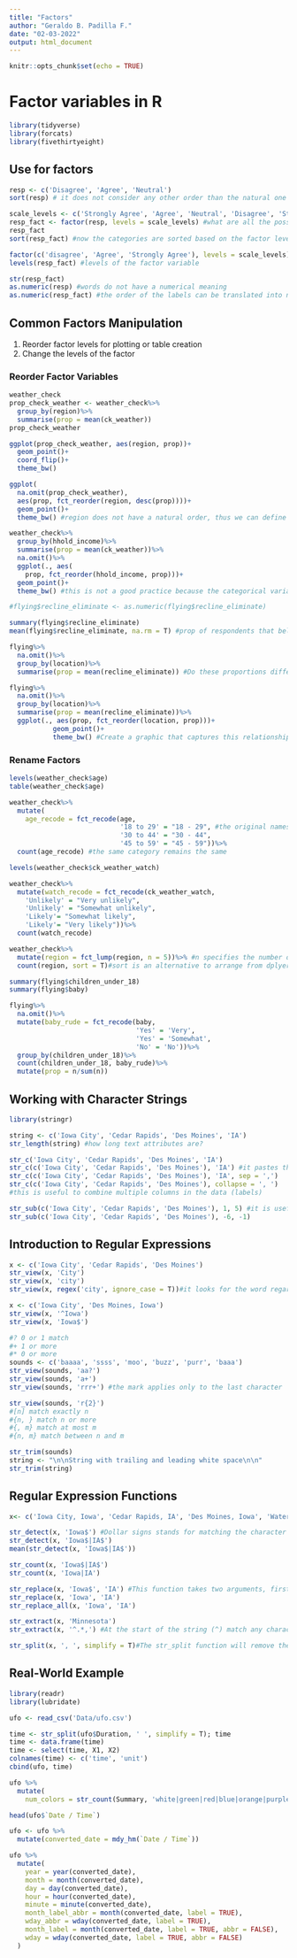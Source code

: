 ```yaml
---
title: "Factors"
author: "Geraldo B. Padilla F."
date: "02-03-2022"
output: html_document
---
```


```r
knitr::opts_chunk$set(echo = TRUE)
```

# Factor variables in R

```r
library(tidyverse)
library(forcats)
library(fivethirtyeight)
```

## Use for factors
```r
resp <- c('Disagree', 'Agree', 'Neutral')
sort(resp) # it does not consider any other order than the natural one (numbers or letters)

scale_levels <- c('Strongly Agree', 'Agree', 'Neutral', 'Disagree', 'Strongly Disagree')
resp_fact <- factor(resp, levels = scale_levels) #what are all the possibles values this variable can take?
resp_fact
sort(resp_fact) #now the categories are sorted based on the factor levels

factor(c('disagree', 'Agree', 'Strongly Agree'), levels = scale_levels)
levels(resp_fact) #levels of the factor variable

str(resp_fact)
as.numeric(resp) #words do not have a numerical meaning
as.numeric(resp_fact) #the order of the labels can be translated into numbers
```

## Common Factors Manipulation
1. Reorder factor levels for plotting or table creation
2. Change the levels of the factor

### Reorder Factor Variables
```r
weather_check
prop_check_weather <- weather_check%>%
  group_by(region)%>%
  summarise(prop = mean(ck_weather))
prop_check_weather

ggplot(prop_check_weather, aes(region, prop))+
  geom_point()+
  coord_flip()+
  theme_bw()

ggplot(
  na.omit(prop_check_weather),
  aes(prop, fct_reorder(region, desc(prop))))+
  geom_point()+
  theme_bw() #region does not have a natural order, thus we can define an order based on prop.

weather_check%>%
  group_by(hhold_income)%>%
  summarise(prop = mean(ck_weather))%>%
  na.omit()%>%
  ggplot(., aes(
    prop, fct_reorder(hhold_income, prop)))+
  geom_point()+
  theme_bw() #this is not a good practice because the categorical variable has a natural order.

#flying$recline_eliminate <- as.numeric(flying$recline_eliminate)

summary(flying$recline_eliminate)
mean(flying$recline_eliminate, na.rm = T) #prop of respondents that believe the reclining the chair while flying should be eliminated

flying%>%
  na.omit()%>%
  group_by(location)%>%
  summarise(prop = mean(recline_eliminate)) #Do these proportions differ by the location?

flying%>%
  na.omit()%>%
  group_by(location)%>%
  summarise(prop = mean(recline_eliminate))%>%
  ggplot(., aes(prop, fct_reorder(location, prop)))+
           geom_point()+
           theme_bw() #Create a graphic that captures this relationship
```

### Rename Factors

```r
levels(weather_check$age)
table(weather_check$age)

weather_check%>%
  mutate(
    age_recode = fct_recode(age,
                            '18 to 29' = "18 - 29", #the original names have to be the same
                            '30 to 44' = "30 - 44", 
                            '45 to 59' = "45 - 59"))%>%
  count(age_recode) #the same category remains the same

levels(weather_check$ck_weather_watch)

weather_check%>%
  mutate(watch_recode = fct_recode(ck_weather_watch,
    'Unlikely' = "Very unlikely",
    'Unlikely' = "Somewhat unlikely",
    'Likely'= "Somewhat likely",
    'Likely'= "Very likely"))%>%
  count(watch_recode)

weather_check%>%
  mutate(region = fct_lump(region, n = 5))%>% #n specifies the number of unique categories. The rest will be lumped into a Other category
  count(region, sort = T)#sort is an alternative to arrange from dplyer

summary(flying$children_under_18)
summary(flying$baby)

flying%>%
  na.omit()%>%
  mutate(baby_rude = fct_recode(baby, 
                                'Yes' = 'Very',
                                'Yes' = 'Somewhat',
                                'No' = 'No'))%>%
  group_by(children_under_18)%>%
  count(children_under_18, baby_rude)%>%
  mutate(prop = n/sum(n))
```

## Working with Character Strings
```r
library(stringr)
```

```r
string <- c('Iowa City', 'Cedar Rapids', 'Des Moines', 'IA')
str_length(string) #how long text attributes are?

str_c('Iowa City', 'Cedar Rapids', 'Des Moines', 'IA')
str_c(c('Iowa City', 'Cedar Rapids', 'Des Moines'), 'IA') #it pastes the last label to each of the concatenated labels
str_c(c('Iowa City', 'Cedar Rapids', 'Des Moines'), 'IA', sep = ',')
str_c(c('Iowa City', 'Cedar Rapids', 'Des Moines'), collapse = ', ')
#this is useful to combine multiple columns in the data (labels)

str_sub(c('Iowa City', 'Cedar Rapids', 'Des Moines'), 1, 5) #it is useful for subsetting strings by location. Numbers represents: take from this up to this.
str_sub(c('Iowa City', 'Cedar Rapids', 'Des Moines'), -6, -1)
```

## Introduction to Regular Expressions

```r
x <- c('Iowa City', 'Cedar Rapids', 'Des Moines')
str_view(x, 'City')
str_view(x, 'city')
str_view(x, regex('city', ignore_case = T))#it looks for the word regardless of the lower or upper case

x <- c('Iowa City', 'Des Moines, Iowa')
str_view(x, '^Iowa')
str_view(x, 'Iowa$')

#? 0 or 1 match
#+ 1 or more
#* 0 or more
sounds <- c('baaaa', 'ssss', 'moo', 'buzz', 'purr', 'baaa')
str_view(sounds, 'aa?')
str_view(sounds, 'a+')
str_view(sounds, 'rrr+') #the mark applies only to the last character

str_view(sounds, 'r{2}')
#[n] match exactly n
#{n, } match n or more
#{, m} match at most m
#{n, m} match between n and m

str_trim(sounds)
string <- "\n\nString with trailing and leading white space\n\n"
str_trim(string)
```

## Regular Expression Functions

```r
x<- c('Iowa City, Iowa', 'Cedar Rapids, IA', 'Des Moines, Iowa', 'Waterloo, IA', 'Rochester, Minnesota')

str_detect(x, 'Iowa$') #Dollar signs stands for matching the character at the end of the strings
str_detect(x, 'Iowa$|IA$')
mean(str_detect(x, 'Iowa$|IA$'))

str_count(x, 'Iowa$|IA$')
str_count(x, 'Iowa|IA')

str_replace(x, 'Iowa$', 'IA') #This function takes two arguments, first the text to be matched and second the text the match should be changed to.
str_replace(x, 'Iowa', 'IA')
str_replace_all(x, 'Iowa', 'IA')

str_extract(x, 'Minnesota')
str_extract(x, '^.*,') #At the start of the string (^) match any character (.) multiples times (*), followed by a comma(,).

str_split(x, ', ', simplify = T)#The str_split function will remove the delimiter that it used to split on.
```

## Real-World Example

```r
library(readr)
library(lubridate)
```


```r
ufo <- read_csv('Data/ufo.csv')

time <- str_split(ufo$Duration, ' ', simplify = T); time
time <- data.frame(time)
time <- select(time, X1, X2)
colnames(time) <- c('time', 'unit')
cbind(ufo, time)

ufo %>%
  mutate(
    num_colors = str_count(Summary, 'white|green|red|blue|orange|purple|yellow'))

head(ufo$`Date / Time`)

ufo <- ufo %>%
  mutate(converted_date = mdy_hm(`Date / Time`))

ufo %>%
  mutate(
    year = year(converted_date),
    month = month(converted_date),
    day = day(converted_date),
    hour = hour(converted_date),
    minute = minute(converted_date),
    month_label_abbr = month(converted_date, label = TRUE),
    wday_abbr = wday(converted_date, label = TRUE),
    month_label = month(converted_date, label = TRUE, abbr = FALSE),
    wday = wday(converted_date, label = TRUE, abbr = FALSE)
  )
```